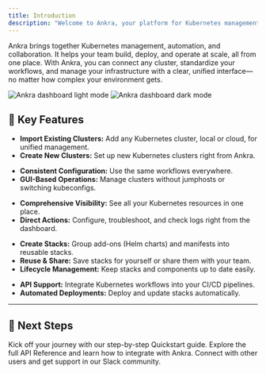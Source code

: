 ```yaml
---
title: Introduction
description: "Welcome to Ankra, your platform for Kubernetes management, automation, and team collaboration."
---
```


<Note>
Ankra brings together Kubernetes management, automation, and collaboration. It helps your team build, deploy, and operate at scale, all from one place. With Ankra, you can connect any cluster, standardize your workflows, and manage your infrastructure with a clear, unified interface—no matter how complex your environment gets.
</Note>

<img
  className="block dark:hidden"
  src="/images/hero-light.png"
  alt="Ankra dashboard light mode"
/>
<img
  className="hidden dark:block"
  src="/images/hero-dark.png"
  alt="Ankra dashboard dark mode"
/>

## 🔧 Key Features

<CardGroup cols={2}>
  <Card
    title="Cluster Management"
    icon="server"
  >
    <ul>
      <li><b>Import Existing Clusters:</b> Add any Kubernetes cluster, local or cloud, for unified management.</li>
      <li><b>Create New Clusters:</b> Set up new Kubernetes clusters right from Ankra.</li>
    </ul>
  </Card>
  <Card
    title="Unified Management Interface"
    icon="layer-group"
  >
    <ul>
      <li><b>Consistent Configuration:</b> Use the same workflows everywhere.</li>
      <li><b>GUI-Based Operations:</b> Manage clusters without jumphosts or switching kubeconfigs.</li>
    </ul>
  </Card>
  <Card
    title="Resource Insights & Troubleshooting"
    icon="magnifying-glass-chart"
  >
    <ul>
      <li><b>Comprehensive Visibility:</b> See all your Kubernetes resources in one place.</li>
      <li><b>Direct Actions:</b> Configure, troubleshoot, and check logs right from the dashboard.</li>
    </ul>
  </Card>
  <Card
    title="Stacks Management"
    icon="cubes"
  >
    <ul>
      <li><b>Create Stacks:</b> Group add-ons (Helm charts) and manifests into reusable stacks.</li>
      <li><b>Reuse & Share:</b> Save stacks for yourself or share them with your team.</li>
      <li><b>Lifecycle Management:</b> Keep stacks and components up to date easily.</li>
    </ul>
  </Card>
  <Card
    title="CI/CD Integration"
    icon="code-branch"
  >
    <ul>
      <li><b>API Support:</b> Integrate Kubernetes workflows into your CI/CD pipelines.</li>
      <li><b>Automated Deployments:</b> Deploy and update stacks automatically.</li>
    </ul>
  </Card>
</CardGroup>

---

## 🚀 Next Steps

<CardGroup cols={3}>
  <Card
    title="Get Started"
    icon="rocket"
    href="quickstart"
  >
    Kick off your journey with our step-by-step Quickstart guide.
  </Card>
  <Card
    title="API Reference"
    icon="book"
    href="api-reference"
  >
    Explore the full API Reference and learn how to integrate with Ankra.
  </Card>
  <Card
    title="Join Our Community"
    icon="users"
    href="https://join.slack.com/t/ankra-community/shared_invite/zt-30r96vykz-BGBKQ_W0F_wQdMeklRuVSg"
  >
    Connect with other users and get support in our Slack community.
  </Card>
</CardGroup>

